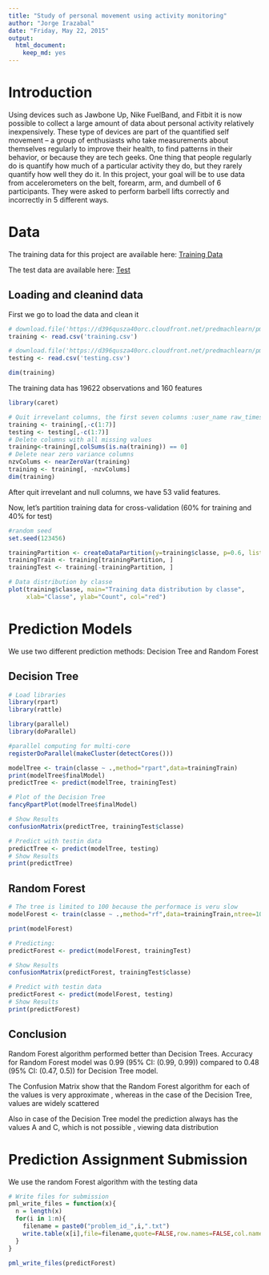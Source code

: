 ```yaml
---
title: "Study of personal movement using activity monitoring"
author: "Jorge Irazabal"
date: "Friday, May 22, 2015"
output:
  html_document:
    keep_md: yes
---
```

# Introduction

Using devices such as Jawbone Up, Nike FuelBand, and Fitbit it is now possible to collect a large amount of data about personal activity relatively inexpensively. These type of devices are part of the quantified self movement – a group of enthusiasts who take measurements about themselves regularly to improve their health, to find patterns in their behavior, or because they are tech geeks. One thing that people regularly do is quantify how much of a particular activity they do, but they rarely quantify how well they do it. In this project, your goal will be to use data from accelerometers on the belt, forearm, arm, and dumbell of 6 participants. They were asked to perform barbell lifts correctly and incorrectly in 5 different ways. 

# Data

The training data for this project are available here: [Training Data](https://d396qusza40orc.cloudfront.net/predmachlearn/pml-training.csv)

The test data are available here: [Test](https://d396qusza40orc.cloudfront.net/predmachlearn/pml-testing.csv)

## Loading and cleanind data

First we go to load the data and clean it

```r
# download.file('https://d396qusza40orc.cloudfront.net/predmachlearn/pml-training.csv','training.csv')
training <- read.csv('training.csv')

# download.file('https://d396qusza40orc.cloudfront.net/predmachlearn/pml-testing.csv','testing.csv')
testing <- read.csv('testing.csv')

dim(training)
```

The training data has 19622 observations and 160 features

```r
library(caret)

# Quit irrevelant columns, the first seven columns :user_name raw_timestamp_part_1 raw_timestamp_part_2   cvtd_timestamp new_window num_window
training <- training[,-c(1:7)]
testing <- testing[,-c(1:7)]
# Delete columns with all missing values
training<-training[,colSums(is.na(training)) == 0]
# Delete near zero variance columns
nzvColums <- nearZeroVar(training)
training <- training[, -nzvColums]
dim(training)
```

After quit irrevelant and null columns, we have 53 valid features.

Now, let's partition training data for cross-validation (60% for training and 40% for test)
```r
#random seed
set.seed(123456)

trainingPartition <- createDataPartition(y=training$classe, p=0.6, list=FALSE)
trainingTrain <- training[trainingPartition, ] 
trainingTest <- training[-trainingPartition, ]

# Data distribution by classe
plot(training$classe, main="Training data distribution by classe", 
     xlab="Classe", ylab="Count", col="red")
```

# Prediction Models

We use two different prediction methods: Decision Tree and Random Forest

## Decision Tree
```r
# Load libraries
library(rpart) 
library(rattle)

library(parallel)
library(doParallel)

#parallel computing for multi-core
registerDoParallel(makeCluster(detectCores()))

modelTree <- train(classe ~ .,method="rpart",data=trainingTrain)
print(modelTree$finalModel)
predictTree <- predict(modelTree, trainingTest)

# Plot of the Decision Tree
fancyRpartPlot(modelTree$finalModel)

# Show Results
confusionMatrix(predictTree, trainingTest$classe)

# Predict with testin data
predictTree <- predict(modelTree, testing)
# Show Results
print(predictTree)
```
## Random Forest
```r

# The tree is limited to 100 because the performace is veru slow
modelForest <- train(classe ~ .,method="rf",data=trainingTrain,ntree=100)

print(modelForest)

# Predicting:
predictForest <- predict(modelForest, trainingTest)

# Show Results
confusionMatrix(predictForest, trainingTest$classe)

# Predict with testin data
predictForest <- predict(modelForest, testing)
# Show Results
print(predictForest)
```

## Conclusion

Random Forest algorithm performed better than Decision Trees.
Accuracy for Random Forest model was 0.99 (95% CI: (0.99, 0.99)) compared to 0.48 (95% CI: (0.47, 0.5)) for Decision Tree model.

The Confusion Matrix show that the Random Forest algorithm for each of the values is very approximate , whereas in the case of the Decision Tree, values are widely scattered

Also in case of the Decision Tree model the prediction always has the values A and C, which is not possible , viewing data distribution

# Prediction Assignment Submission
We use the random Forest algorithm with the testing data
```r
# Write files for submission
pml_write_files = function(x){
  n = length(x)
  for(i in 1:n){
    filename = paste0("problem_id_",i,".txt")
    write.table(x[i],file=filename,quote=FALSE,row.names=FALSE,col.names=FALSE)
  }
}

pml_write_files(predictForest)
```